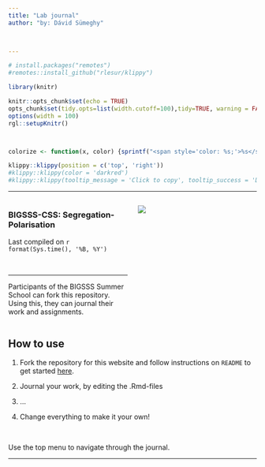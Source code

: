 ```yaml
---
title: "Lab journal"
author: "by: Dávid Sümeghy"


 
---
```


```r
# install.packages("remotes")
#remotes::install_github("rlesur/klippy")
``` 

```r
library(knitr)

knitr::opts_chunk$set(echo = TRUE)
opts_chunk$set(tidy.opts=list(width.cutoff=100),tidy=TRUE, warning = FALSE, message = FALSE,comment = "#>", cache=TRUE, class.source=c("test"), class.output=c("test2"))
options(width = 100)
rgl::setupKnitr()



colorize <- function(x, color) {sprintf("<span style='color: %s;'>%s</span>", color, x) }

```

```r
klippy::klippy(position = c('top', 'right'))
#klippy::klippy(color = 'darkred')
#klippy::klippy(tooltip_message = 'Click to copy', tooltip_success = 'Done')
```




----

:::::::::::::: {.columns}
::: {.column width="50%"}

### BIGSSS-CSS: Segregation-Polarisation
Last compiled on `r format(Sys.time(), '%B, %Y')`

<br>

----
  
Participants of the BIGSSS Summer School can fork this repository. Using this, they can journal their work and assignments.


:::
::: {.column width="50%"}




![](images/image.jpg)


:::
::::::::::::::


## How to use

1. Fork the repository for this website and follow instructions on `README` to get started [here](https://github.com/robfranken/bigssslabjournal).  

2. Journal your work, by editing the .Rmd-files

3. ...

4. Change everything to make it your own!


<br>

Use the top menu to navigate through the journal.


----






